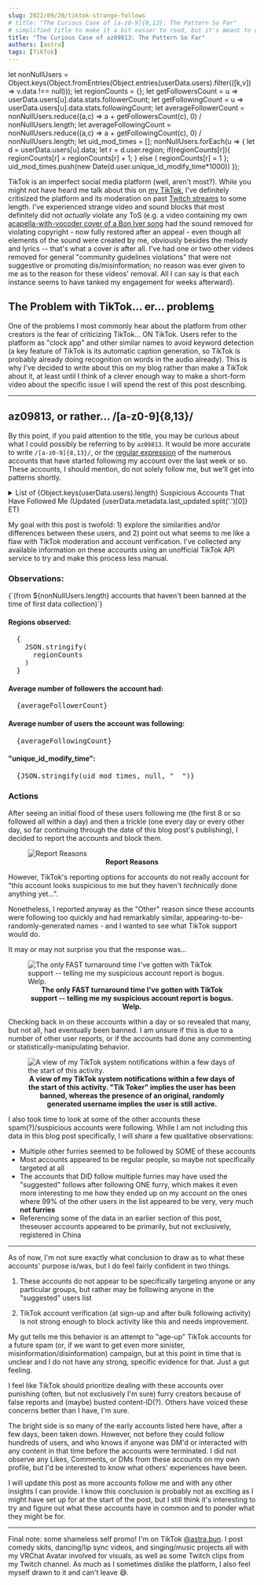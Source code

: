 ```yaml
---
slug: 2022/09/20/tiktok-strange-follows
# title: "The Curious Case of [a-z0-9]{8,13}: The Pattern So Far"
# simplified title to make it a bit easier to read, but it's meant to refer to the regular expression of suspicious user account names in this post
title: "The Curious Case of az09813: The Pattern So Far"
authors: [astra]
tags: [TikTok]
---
```

let nonNullUsers = Object.keys(Object.fromEntries(Object.entries(userData.users).filter(([k,v]) => v.data !== null)));
let regionCounts = {};
let getFollowersCount = u => userData.users[u].data.stats.followerCount;
let getFollowingCount = u => userData.users[u].data.stats.followingCount;
let averageFollowerCount = nonNullUsers.reduce((a,c) => a + getFollowersCount(c), 0) / nonNullUsers.length;
let averageFollowingCount = nonNullUsers.reduce((a,c) => a + getFollowingCount(c), 0) / nonNullUsers.length;
let uid_mod_times = [];
nonNullUsers.forEach(u => {
  let d = userData.users[u].data;
  let r = d.user.region;
  if(regionCounts[r]){
    regionCounts[r] = regionCounts[r] + 1;
  } else {
    regionCounts[r] = 1
  };
  uid_mod_times.push(new Date(d.user.unique_id_modify_time*1000))
});



TikTok is an imperfect social media platform (well, aren't most?). While you might not have heard me talk about this on [my TikTok](https://www.tiktok.com/@astra.bun/), I've definitely critisized the platform and its moderation on past [Twitch streams](https://www.twitch.tv/astrabun) to some length. I've experienced strange video and sound blocks that most definitely did not *actually* violate any ToS (e.g. a video containing my own [acapella-with-vocoder cover of a Bon Iver song](https://www.tiktok.com/@astra.bun/video/7105965403112885546) had the sound removed for violating copyright - now fully restored after an appeal - even though all elements of the sound were created by me, obviously besides the melody and lyrics -- that's what a cover *is* after all. I've had one or two other videos removed for general "community guidelines violations" that were not suggestive or promoting dis/misinformation; no reason was ever given to me as to the reason for these videos' removal. All I can say is that each instance seems to have tanked my engagement for weeks afterward).

## The Problem with TikTok... er... problem<u>**s**</u>

One of the problems I most commonly hear about the platform from other creators is the fear of criticizing TikTok... ON TikTok. Users refer to the platform as "clock app" and other similar names to avoid keyword detection (a key feature of TikTok is its automatic caption generation, so TikTok is probably already doing recognition on words in the audio already). This is why I've decided to write about this on my blog rather than make a TikTok about it, at least until I think of a clever enough way to make a short-form video about the specific issue I will spend the rest of this post describing.

---

## az09813, or rather... /[a-z0-9]{8,13}/

By this point, if you paid attention to the title, you may be curious about what I could possibly be referring to by `az09813`. It would be more accurate to write `/[a-z0-9]{8,13}/`, or the [regular expression](https://en.wikipedia.org/wiki/Regular_expression) of the numerous accounts that have started following my account over the last week or so. These accounts, I should mention, do not solely follow me, but we'll get into patterns shortly. 

<details>
  <summary>List of {Object.keys(userData.users).length} Suspicious Accounts That Have Followed Me (Updated {userData.metadata.last_updated.split('.')[0]} ET)</summary>
  <div>
    {Object.keys(userData.users).map(e => <pre>{e}</pre>)}
  </div>

</details>

My goal with this post is twofold: 1) explore the similarities and/or differences between these users, and 2) point out what seems to me like a flaw with TikTok moderation and account verification. I've collected any available information on these accounts using an unofficial TikTok API service to try and make this process less manual.

### Observations:

<div style={{ fontStyle: "italic" }}>
  {`(from ${nonNullUsers.length} accounts that haven't been banned at the time of first data collection)`}
</div>

#### Regions observed: 
<pre>
  {
    JSON.stringify(
      regionCounts
    )
  }
</pre>

#### Average number of followers the account had:

<pre>
  {averageFollowerCount}
</pre>

#### Average number of users the account was following:

<pre>
  {averageFollowingCount}
</pre>

#### "unique_id_modify_time":

<pre>
  {JSON.stringify(uid_mod_times, null, "  ")}
</pre>


### Actions

After seeing an initial flood of these users following me (the first 8 or so followed all within a day) and then a trickle (one every day or every other day, so far continuing through the date of this blog post's publishing), I decided to report the accounts and block them. 

<figure>
  <img src={imgReportReasons} alt="Report Reasons" style={{ width: '50%', display: "block", marginLeft: "auto", marginRight: "auto" }} />
  <figcaption align="center" style={{ textAlign: "center" }}>
    <b>Report Reasons</b>
  </figcaption>
</figure>

However, TikTok's reporting options for accounts do not really account for "this account looks suspicious to me but they haven't *technically* done anything yet...". 

Nonetheless, I reported anyway as the "Other" reason since these accounts were following too quickly and had remarkably similar, appearing-to-be-randomly-generated names - and I wanted to see what TikTok support would do. 

It may or may not surprise you that the response was...

<figure>
  <img src={imgReportStatus} alt="The only FAST turnaround time I've gotten with TikTok support -- telling me my suspicious account report is bogus. Welp." style={{ width: '50%', display: "block", marginLeft: "auto", marginRight: "auto" }} />
  <figcaption align="center" style={{ textAlign: "center" }}>
    <b>The only FAST turnaround time I've gotten with TikTok support -- telling me my suspicious account report is bogus. Welp.</b>
  </figcaption>
</figure>

Checking back in on these accounts within a day or so revealed that many, but not all, had eventually been banned. I am unsure if this is due to a number of other user reports, or if the accounts had done any commenting or statistically-manipulating behavior. 

<figure>
  <img src={imgReportFollowUps} alt="A view of my TikTok system notifications within a few days of the start of this activity." style={{ width: '50%', display: "block", marginLeft: "auto", marginRight: "auto" }} />
  <figcaption align="center" style={{ textAlign: "center" }}>
    <b>A view of my TikTok system notifications within a few days of the start of this activity. "Tik Toker" implies the user has been banned, whereas the presence of an original, randomly generated username implies the user is still active. </b>
  </figcaption>
</figure>

I also took time to look at some of the other accounts these spam(?)/suspicious accounts were following. While I am not including this data in this blog post specifically, I will share a few qualitative observations:

- Multiple other furries seemed to be followed by SOME of these accounts
- Most accounts appeared to be regular people, so maybe not specifically targeted at all
- The accounts that DID follow multiple furries may have used the "suggested" follows after following ONE furry, which makes it even more interesting to me how they ended up on my account on the ones where 99% of the other users in the list appeared to be very, very much **not furries**
- Referencing some of the data in an earlier section of this post, theseuser accounts appeared to be primarily, but not exclusively, registered in China

---

As of now, I'm not sure exactly what conclusion to draw as to what these accounts' purpose is/was, but I do feel fairly confident in two things.

1) These accounts do not appear to be specifically targeting anyone or any particular groups, but rather may be following anyone in the "suggested" users list

2) TikTok account verification (at sign-up and after bulk following activity) is not strong enough to block activity like this and needs improvement.

My gut tells me this behavior is an attempt to "age-up" TikTok accounts for a future spam (or, if we want to get even more sinister, misinformation/disinformation) campaign, but at this point in time that is unclear and I do not have any strong, specific evidence for that. Just a gut feeling. 

I feel like TikTok should prioritize dealing with these accounts over punishing (often, but not exclusively I'm sure) furry creators because of false reports and (maybe) busted content-ID(?). Others have voiced these concerns better than I have, I'm sure. 

The bright side is so many of the early accounts listed here have, after a few days, been taken down. However, not before they could follow hundreds of users, and who knows if anyone was DM'd or interacted with any content in that time before the accounts were terminated. I did not observe any Likes, Comments, or DMs from these accounts on my own profile, but I'd be interested to know what others' experiences have been. 

I will update this post as more accounts follow me and with any other insights I can provide. I know this conclusion is probably not as exciting as I might have set up for at the start of the post, but I still think it's interesting to try and figure out what these accounts have in common and to ponder what they might be for. 

---

Final note: some shameless self promo! I'm on TikTok [@astra.bun](https://www.tiktok.com/@astra.bun/). I post comedy skits, dancing/lip sync videos, and singing/music projects all with my VRChat Avatar involved for visuals, as well as some Twitch clips from my Twitch channel. As much as I sometimes dislike the platform, I also feel myself drawn to it and can't leave :sweat_smile:.

<!-- 
List of accounts
  - lc42435c9c: Banned (as of 2022-09-19) (Response to my report the day they followed: "No Violation")
  - n66581b6f: Banned (as of 2022-09-19) (Response to my report the day they followed: "No Violation")
  - x32fc497dc: Banned (as of 2022-09-19) (Response to my report the day they followed: "No Violation")
  - pdbae77bef: Banned (as of 2022-09-19) (Response to my report the day they followed: "No Violation")
  - k74f8a9e4f: Banned (as of 2022-09-19) (Response to my report the day they followed: "No Violation")
  - lc7af668f: Banned (as of 2022-09-19) (Response to my report the day they followed: "No Violation")
  - p125abbdcb: Live (as of 2022-09-19) (Response to my report the day they followed: "No Violation")
  - i8c495666e: Banned (as of 2022-09-19) (Response to my report the day they followed: "No Violation")
  - p1dcdb5f: Banned (as of 2022-09-19) (Response to my report the day they followed: "No Violation")
  - i880eOfeOa: Banned (as of 2022-09-19) (Response to my report the day they followed: "No Violation")
  - p183eb8fb: Live (as of 2022-09-19) (Response to my report the day they followed: "No Violation")
  - akayxyuwjejbg: Live (as of 2022-09-19) (Response to my report the day they followed: "No Violation")
  - lc53eb68c: Live (as of 2022-09-19) (Response to my report the day they followed: "No Violation")

-->